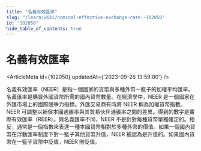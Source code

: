 ```yaml
---
title: "名義有效匯率"
slug: "/learn/wiki/nominal-effective-exchange-rate--102050"
id: "102050"
hide_table_of_contents: true
---
```



# 名義有效匯率

<ArticleMeta id={102050} updatedAt={'2023-09-26 13:59:00'} />
<div className='border-solid border-b border-t-0 my-4 border-[var(--ifm-color-gray-300)]' />

名義有效匯率（NEER）是指一個國家的貨幣與多種外幣一籃子的加權平均匯率。名義匯率是購買外國貨幣所需的國內貨幣數量。在經濟學中，NEER 是一個國家在外匯市場上的國際競爭力指標。外匯交易商有時將 NEER 稱為加權貨幣指數。NEER 可調整以補償本國通脹率與其貿易伙伴通脹率之間的差異。得到的數字是實際有效匯率（REER）。與名義匯率不同，NEER 不是針對每種貨幣單獨確定的。相反，通常是一個指數來表達一種本國貨幣相對於多種外幣的價值。如果一個國內貨幣在浮動匯率制度下對一籃子其他貨幣升值，NEER 被認為是升值的。如果國內貨幣在一籃子貨幣中貶值，NEER 則貶值。
